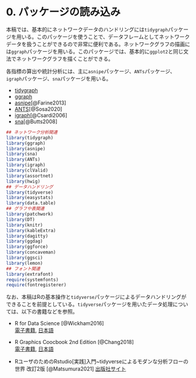 # 0.  パッケージの読み込み {-}  
本稿では、基本的にネットワークデータのハンドリングには`tidygraph`パッケージを用いる。このパッケージを使うことで、データフレームとしてネットワークデータを扱うことができるので非常に便利である。ネットワークグラフの描画には`ggraph`パッケージを用いる。このパッケージでは、基本的に`ggplot2`と同じ文法でネットワークグラフを描くことができる。  

各指標の算出や統計分析には、主に`asnipe`パッケージ、`ANTs`パッケージ、`igraph`パッケージ、`sna`パッケージを用いる。  

- [tidygraph](https://tidygraph.data-imaginist.com/index.html)  
- [ggraph](https://ggraph.data-imaginist.com/)  
- [asnipe](https://rdrr.io/cran/asnipe/man/asnipe-package.html)[@Farine2013]   
- [ANTS](http://www.s-sosa.com/ants)[@Sosa2020]  
- [igraph](https://igraph.org/)[@Csardi2006]  
- [sna](https://rdrr.io/cran/sna/)[@Butts2008]   

```r
## ネットワーク分析関連
library(tidygraph)
library(ggraph)
library(asnipe)  
library(sna)
library(ANTs)
library(igraph)
library(clValid)
library(assortnet)
library(hwig)
## データハンドリング
library(tidyverse)
library(easystats)
library(data.table)
## グラフや表関連
library(patchwork)
library(DT)
library(knitr)
library(kableExtra)
library(dagitty)
library(ggdag)
library(ggforce)
library(concaveman)
library(ggsci)
library(lemon)
## フォント関連
library(extrafont)
require(systemfonts)
require(fontregisterer)
```

なお、本稿はRの基本操作と`tidyverse`パッケージによるデータハンドリングができることを前提としている。`tidyverse`パッケージを用いたデータ処理については、以下の書籍などを参照。  

- R for Data Science [@Wickham2016]  
[電子書籍](https://r4ds.had.co.nz/), [日本語](https://www.oreilly.co.jp/books/9784873118147/)  

- R Graphics Coocbook 2nd Edition [@Chang2018]   
[電子書籍](https://r-graphics.org/), [日本語](https://www.oreilly.co.jp/books/9784873118925/)  

- RユーザのためのRstudio[実践]入門~tidyverseによるモダンな分析フローの世界 改訂2版 [@Matsumura2021] [出版社サイト](https://gihyo.jp/book/2021/978-4-297-12170-9)  
